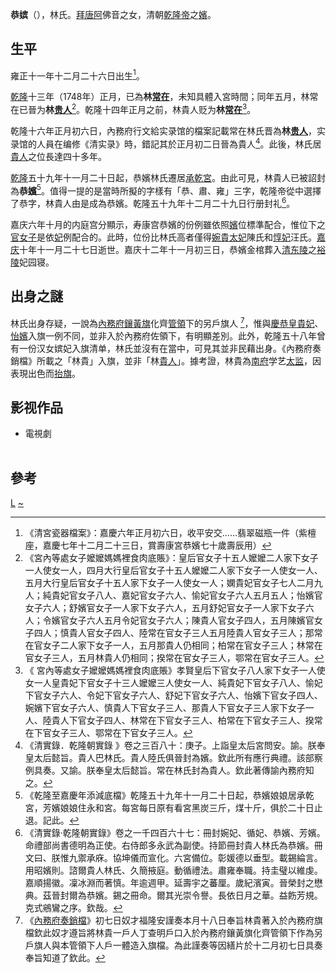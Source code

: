 '''恭嫔'''（{{bd|约1733年||1805年|catIdx=L}}），林氏。[[拜唐阿|拜唐阿]]佛音之女，清朝[[乾隆帝|乾隆帝]]之[[嬪|嬪]]。
{{東亞女性歷史人物
|名稱 = 恭嬪 林氏
|身份 = 
|國家 = 
|時代 = 
|屆數 = 
|前任 = 
|繼任 = 
|圖片名稱 = 
|圖片大小 = 
|圖片說明 = 
|姓 = 
|穆坤 = <!--清代八旗满洲人物专用-->
|名 = 
|姓名 = 林氏
|字 = 
|最高職務 = 
|封爵 = 
|封號 = 恭嬪 
|位號 = 林常在→林貴人→林常在→恭嬪
|位階 = 
|品階 = 
|御稱號 = <!--日本皇族之稱號-->
|宮號1 = <!--日本皇族之宮號-->
|宮號2 = <!--朝鮮王族之宮號-->
|封地 = 
|湯沐邑 = 
|神號 = 
|尊號 = 
|族裔 = 
|信仰 = <!--指的是宗教信仰-->
|旗籍 = <!--清朝旗人專用-->
|氏族 = 
|府邸 = 
|世系 = 
|初名 = 
|乳名 = <!--日本、朝鮮、琉球以外人物用-->
|幼名 = <!--日本人用-->
|兒名 = <!--朝鮮人用-->
|童名 = <!--琉球人用-->
|小字 = 
|號 = 
|法號 = 
|院號 = 
|其他名號 = 
|出生日期 =
|出生地點 = 
|婚年 = 
|逝世日期 = 
|逝世地點 = 
|諡號 = 
|墓葬 = 
|祠廟 = 
|父親 = [[拜唐阿|拜唐阿]]
|嫡母 = 
|母親 =
|夫 = 高宗纯皇帝[[乾隆帝|弘历]]
|婚姻名份 = 
|夫之父 = 世宗宪皇帝[[胤禛|胤禛]]
|夫之母 = [[孝圣宪皇后|孝圣宪皇后]]钮祜禄氏
|夫之嫡母 = [[孝敬宪皇后|孝敬宪皇后]]乌拉那拉氏
|夫之元配 = [[孝贤纯皇后|孝贤纯皇后]]富察氏
|夫之正室 =  
|夫之繼室 = [[清高宗继皇后|继皇后]]辉发那拉氏
|夫之平妻 = 
|夫之側室 =
|兄弟 = 
|姊妹 = 
|嫡兄弟 = 
|嫡姊妹 =
|庶兄弟 = 
|庶姊妹 = 
|同胞兄弟 = 
|同胞姊妹 = 
|異母兄弟 = 
|異母姊妹 = 
|異父兄弟 = 
|異父姊妹 = 
|繼兄弟 = 
|繼姊妹 = 
|子 = 
|女 = 
|養子 = 
|養女 = 
|繼子 = 
|繼女 = 
|其他親屬 = 
|經歷 = 
|著作 = 
|注釋=
}}

==生平==

雍正十一年十二月二十六日出生<ref>《清宮瓷器檔案》：嘉慶六年正月初六日，收平安交......翡翠磁瓶一件（紫檀座，嘉慶七年十二月二十三日，賞壽康宮恭嬪七十歲壽辰用）</ref>。

[[乾隆|乾隆]]十三年（1748年）正月，已為'''林[[常在|常在]]'''，未知具體入宮時間；同年五月，林常在已晉为'''林[[贵人|贵人]]'''<ref>《宮內等處女子嬤嬤媽媽裡食肉底賬》：皇后官女子十五人嬤嬤二人家下女子一人使女一人，四月大行皇后官女子十五人嬤嬤二人家下女子一人使女一人、五月大行皇后官女子十五人家下女子一人使女一人；嫻貴妃官女子七人二月九人；純貴妃官女子八人、嘉妃官女子六人、愉妃官女子六人五月五人；怡嬪官女子六人；舒嬪官女子一人家下女子六人，五月舒妃官女子一人家下女子六人；令嬪官女子六人五月令妃官女子六人；陳貴人官女子四人，五月陳嬪官女子四人；慎貴人官女子四人、陸常在官女子三人五月陸貴人官女子三人；那常在官女子二人家下女子一人，五月那貴人仍相同；柏常在官女子三人；林常在官女子三人，五月林貴人仍相同；揆常在官女子三人，鄂常在官女子三人。 </ref>。乾隆十四年正月之前，林貴人贬为'''林[[常在|常在]]'''<ref>《 宮內等處女子嬤嬤媽媽裡食肉底賬》孝賢皇后下官女子八人家下女子一人使女一人皇貴妃下官女子十三人嬤嬤三人使女一人、純貴妃下官女子八人、愉妃下官女子六人、令妃下官女子六人、舒妃下官女子六人、怡嬪下官女子四人、婉嬪下官女子六人、慎貴人下官女子三人、那貴人下官女子三人家下女子一人、陸貴人下官女子四人、林常在下官女子三人、柏常在下官女子三人、揆常在下官女子三人、鄂常在下官女子三人。 ​​​​</ref>。

乾隆十六年正月初六日，內務府行文給实录馆的檔案記載常在林氏晋為'''林[[贵人|贵人]]'''，实录馆的人員在编修《清实录》時，錯記其於正月初二日晉為貴人<ref>《清實錄．乾隆朝實錄 》卷之三百八十：庚子。上詣皇太后宮問安。諭。朕奉皇太后懿旨。貴人巴林氏。貴人陸氏俱晉封為嬪。欽此所有應行典禮。該部察例具奏。又諭。朕奉皇太后懿旨。常在林氏封為貴人。欽此著傳諭內務府知之。</ref>。此後，林氏居[[貴人|貴人]]之位長達四十多年。

[[乾隆|乾隆]]五十九年十一月二十日起，恭嬪林氏遷居[[承乾宮|承乾宮]]。由此可見，林貴人已被詔封為'''恭[[嬪|嬪]]'''<ref>《乾隆至嘉慶年添減底檔》乾隆五十九年十一月二十日起，恭嬪娘娘居承乾宮，芳嬪娘娘住永和宮。每宮每日原有看宮黑炭三斤，煤十斤，俱於二十日止退。記此。 </ref>。值得一提的是當時所擬的字樣有「恭、肅、雍」三字，乾隆帝從中選擇了恭字，林貴人由是成為恭嬪。乾隆五十九年十二月二十九日行册封礼<ref>《清實錄·乾隆朝實錄》卷之一千四百六十七：冊封婉妃、循妃、恭嬪、芳嬪。命禮部尚書德明為正使。右侍郎多永武為副使。持節冊封貴人林氏為恭嬪。冊文曰、朕惟九禦承庥。協坤儀而宣化。六宮備位。彰媛德以垂型。載錫綸言。用昭嬪則。諮爾貴人林氏、久簡掖庭。動循禮法。肅雍奉職。持圭璧以維虔。嘉順揚徽。凜冰淵而著慎。年逾週甲。延壽宇之蕃厘。歲紀濱寅。晉榮封之懋典。茲晉封爾為恭嬪。錫之冊命。爾其光崇令譽。長依日月之華。益飭芳規。克式鵷鸞之序。欽哉。 </ref>。

嘉庆六年十月的内庭宫分顯示，寿康宫恭嬪的份例雖依照[[嬪|嬪]]位標準配合，惟位下之[[官女子|官女子]]是依[[妃|妃]]例配合的。此時，位份比林氏高者僅得[[婉貴太妃|婉貴太妃]]陳氏和[[惇妃|惇妃]]汪氏。[[嘉庆|嘉庆]]十年十一月二十七日逝世。嘉庆十二年十一月初三日，恭嬪金棺葬入[[清东陵|清东陵]]之[[清裕陵|裕陵]]妃园寝。

==出身之謎==

林氏出身存疑，一說為[[內務府鑲黃旗|內務府鑲黃旗]]化齊[[管领_(八旗)|管領]]下的另戶旗人 <ref>《[[內務府奏銷檔|內務府奏銷檔]]》初七日奴才福隆安謹奏本月十八日奉旨林貴著入於內務府旗檔欽此奴才遵旨將林貴一戶人丁查明戶口入於內務府鑲黃旗化齊管領下作為另戶旗人與本管領下人戶一體造入旗檔。為此謹奏等因繕片於十二月初七日具奏奉旨知道了欽此。 </ref>，惟與[[慶恭皇貴妃|慶恭皇貴妃]]、[[怡嬪|怡嬪]]入旗一例不同，並非入於內務府佐領下，有明顯差別。此外，乾隆五十八年曾有一份汉女嫔妃入旗清单，林氏並沒有在當中，可見其並非民藉出身。《內務府奏銷檔》所載之「林貴」入旗，並非「林[[貴人|貴人]]」。據考證，林貴為[[南府|南府]]学艺[[太监|太监]]，因表現出色而[[抬旗|抬旗]]。

==影视作品==
*電視劇
{| class="wikitable"
|-  style="background:cornflowerblue; color:white; text-align:center;"
|-
!年份!!劇名!!演員!!剧中姓名!!劇中稱謂
|-
|[[中国大陆电视剧列表_(2013年)|2013]]||[[金枝慾孽貳|金枝慾孽貳]]||[[梁舜燕|梁舜燕]]||林氏||恭太嬪
|-
|[[中国大陆电视剧列表_(2018年)|2018]]||[[如懿傳|如懿傳]]||[[孫文婷|孫文婷]]||林氏||恭常在
|-
|}

==參考==
{{reflist|2}}
{{清高宗皇室}}
{{DEFAULTSORT:N}}
[[Category:清高宗嫔|L]]
[[Category:林姓|~]]